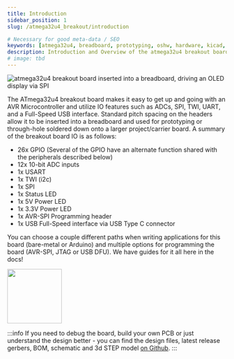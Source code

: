 ```yaml
---
title: Introduction
sidebar_position: 1
slug: /atmega32u4_breakout/introduction

# Necessary for good meta-data / SEO
keywords: [atmega32u4, breadboard, prototyping, oshw, hardware, kicad, debugging, avr]
description: Introduction and Overview of the atmega32u4 breakout board by everyday⚡dev
# image: tbd
---
```

![atmega32u4 breakout board inserted into a breadboard, driving an OLED display via SPI](atmega32u4_breakout.jpg)

The ATmega32u4 breakout board makes it easy to get up and going with an AVR Microcontroller and utilize IO features such as ADCs, SPI, TWI, UART, and a Full-Speed USB interface.
Standard pitch spacing on the headers allow it to be inserted into a breadboard and used for prototyping or through-hole soldered down onto a larger project/carrier board. A summary of the breakout board IO
is as follows:
- 26x GPIO (Several of the GPIO have an alternate function shared with the peripherals described below)
- 12x 10-bit ADC inputs
- 1x USART
- 1x TWI (i2c)
- 1x SPI
- 1x Status LED
- 1x 5V Power LED
- 1x 3.3V Power LED
- 1x AVR-SPI Programming header
- 1x USB Full-Speed interface via USB Type C connector

You can choose a couple different paths when writing applications for this board (bare-metal or Arduino) and multiple options for programming the board (AVR-SPI, JTAG or USB DFU).
We have guides for it all here in the docs!

<a href="https://certification.oshwa.org/us002160.html" target="_blank">
    <img height='125' width='125' style={{float:'right',}} src="/img/oshw_cert_atmega32u4_breakout.svg" />
</a>

:::info
If you need to debug the board, build your own PCB or just understand the design better - you can find the design files, latest release gerbers, BOM,
schematic and 3d STEP model <a href="https://www.github.com/everyday-dev/atmega32u4_breakout" target="_blank">on Github</a>.
:::